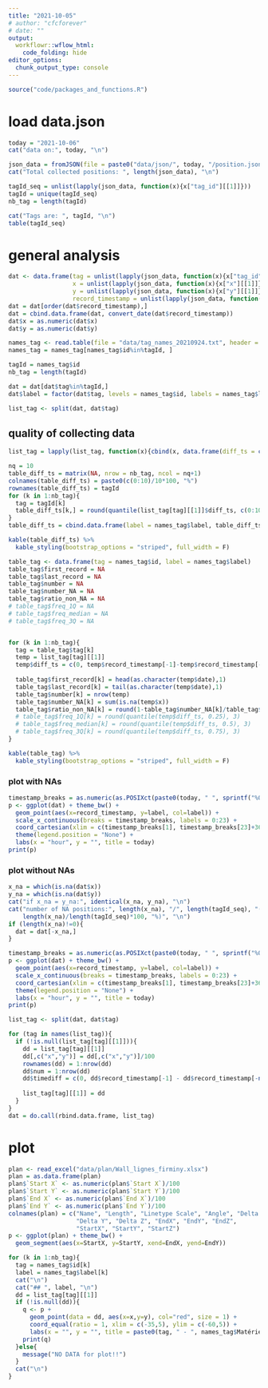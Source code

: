 ```yaml
---
title: "2021-10-05"
# author: "cfcforever"
# date: ""
output: 
  workflowr::wflow_html:
    code_folding: hide
editor_options:
  chunk_output_type: console
---
```


```r
source("code/packages_and_functions.R")
```


# load data.json
```r
today = "2021-10-06"
cat("data on:", today, "\n")

json_data = fromJSON(file = paste0("data/json/", today, "/position.json"))
cat("Total collected positions: ", length(json_data), "\n")

tagId_seq = unlist(lapply(json_data, function(x){x["tag_id"][[1]]}))
tagId = unique(tagId_seq)
nb_tag = length(tagId)

cat("Tags are: ", tagId, "\n")
table(tagId_seq)
```


# general analysis
```r
dat <- data.frame(tag = unlist(lapply(json_data, function(x){x["tag_id"][[1]]})),
                  x = unlist(lapply(json_data, function(x){x["x"][[1]]})),
                  y = unlist(lapply(json_data, function(x){x["y"][[1]]})),
                  record_timestamp = unlist(lapply(json_data, function(x){x["record_timestamp"][[1]]})))
dat = dat[order(dat$record_timestamp),]
dat = cbind.data.frame(dat, convert_date(dat$record_timestamp))
dat$x = as.numeric(dat$x)
dat$y = as.numeric(dat$y)

names_tag <- read.table(file = "data/tag_names_20210924.txt", header = T, sep = "\t")
names_tag = names_tag[names_tag$id%in%tagId, ]

tagId = names_tag$id
nb_tag = length(tagId)

dat = dat[dat$tag%in%tagId,]
dat$label = factor(dat$tag, levels = names_tag$id, labels = names_tag$label)

list_tag <- split(dat, dat$tag)
```


## quality of collecting data
```r
list_tag = lapply(list_tag, function(x){cbind(x, data.frame(diff_ts = c(0, x$record_timestamp[-1]-x$record_timestamp[-nrow(x)])))})

nq = 10
table_diff_ts = matrix(NA, nrow = nb_tag, ncol = nq+1)
colnames(table_diff_ts) = paste0(c(0:10)/10*100, "%")
rownames(table_diff_ts) = tagId
for (k in 1:nb_tag){
  tag = tagId[k]
  table_diff_ts[k,] = round(quantile(list_tag[tag][[1]]$diff_ts, c(0:10)/10), 3)
}
table_diff_ts = cbind.data.frame(label = names_tag$label, table_diff_ts)

kable(table_diff_ts) %>%
  kable_styling(bootstrap_options = "striped", full_width = F)
```



```r
table_tag <- data.frame(tag = names_tag$id, label = names_tag$label)
table_tag$first_record = NA
table_tag$last_record = NA
table_tag$number = NA
table_tag$number_NA = NA
table_tag$ratio_non_NA = NA
# table_tag$freq_1Q = NA
# table_tag$freq_median = NA
# table_tag$freq_3Q = NA


for (k in 1:nb_tag){
  tag = table_tag$tag[k]
  temp = list_tag[tag][[1]]
  temp$diff_ts = c(0, temp$record_timestamp[-1]-temp$record_timestamp[-nrow(temp)])
  
  table_tag$first_record[k] = head(as.character(temp$date),1)
  table_tag$last_record[k] = tail(as.character(temp$date),1)
  table_tag$number[k] = nrow(temp)
  table_tag$number_NA[k] = sum(is.na(temp$x))
  table_tag$ratio_non_NA[k] = round(1-table_tag$number_NA[k]/table_tag$number[k],2)
  # table_tag$freq_1Q[k] = round(quantile(temp$diff_ts, 0.25), 3)
  # table_tag$freq_median[k] = round(quantile(temp$diff_ts, 0.5), 3)
  # table_tag$freq_3Q[k] = round(quantile(temp$diff_ts, 0.75), 3)
}

kable(table_tag) %>%
  kable_styling(bootstrap_options = "striped", full_width = F)
```


### plot with NAs
```r
timestamp_breaks = as.numeric(as.POSIXct(paste0(today, " ", sprintf("%02d", 0:23), ":00:00 CEST"))) + 3600*6
p <- ggplot(dat) + theme_bw() + 
  geom_point(aes(x=record_timestamp, y=label, col=label)) +
  scale_x_continuous(breaks = timestamp_breaks, labels = 0:23) +
  coord_cartesian(xlim = c(timestamp_breaks[1], timestamp_breaks[23]+3600)) +
  theme(legend.position = "None") +
  labs(x = "hour", y = "", title = today)
print(p)
```


### plot without NAs
```r
x_na = which(is.na(dat$x))
y_na = which(is.na(dat$y))
cat("if x_na = y_na:", identical(x_na, y_na), "\n")
cat("number of NA positions:", length(x_na), "/", length(tagId_seq), "(=", 
    length(x_na)/length(tagId_seq)*100, "%)", "\n")
if (length(x_na)!=0){
  dat = dat[-x_na,]
}
```


```r
timestamp_breaks = as.numeric(as.POSIXct(paste0(today, " ", sprintf("%02d", 0:23), ":00:00 CEST"))) + 3600*6
p <- ggplot(dat) + theme_bw() + 
  geom_point(aes(x=record_timestamp, y=label, col=label)) +
  scale_x_continuous(breaks = timestamp_breaks, labels = 0:23) +
  coord_cartesian(xlim = c(timestamp_breaks[1], timestamp_breaks[23]+3600)) +
  theme(legend.position = "None") +
  labs(x = "hour", y = "", title = today)
print(p)
```


```r
list_tag <- split(dat, dat$tag)

for (tag in names(list_tag)){
  if (!is.null(list_tag[tag][[1]])){
    dd = list_tag[tag][[1]]
    dd[,c("x","y")] = dd[,c("x","y")]/100
    rownames(dd) = 1:nrow(dd)
    dd$num = 1:nrow(dd)
    dd$timediff = c(0, dd$record_timestamp[-1] - dd$record_timestamp[-nrow(dd)])
    
    list_tag[tag][[1]] = dd
  }
}
dat = do.call(rbind.data.frame, list_tag)
```


# plot {.tabset .tabset-pills}
```r
plan <- read_excel("data/plan/Wall_lignes_firminy.xlsx")
plan = as.data.frame(plan)
plan$`Start X` <- as.numeric(plan$`Start X`)/100
plan$`Start Y` <- as.numeric(plan$`Start Y`)/100
plan$`End X` <- as.numeric(plan$`End X`)/100
plan$`End Y` <- as.numeric(plan$`End Y`)/100
colnames(plan) = c("Name", "Length", "Linetype Scale", "Angle", "Delta X",
                   "Delta Y", "Delta Z", "EndX", "EndY", "EndZ", 
                   "StartX", "StartY", "StartZ")
p <- ggplot(plan) + theme_bw() + 
  geom_segment(aes(x=StartX, y=StartY, xend=EndX, yend=EndY))
```


```r
for (k in 1:nb_tag){
  tag = names_tag$id[k]
  label = names_tag$label[k]
  cat("\n")
  cat("## ", label, "\n")
  dd = list_tag[tag][[1]]
  if (!is.null(dd)){
    q <- p + 
      geom_point(data = dd, aes(x=x,y=y), col="red", size = 1) +
      coord_equal(ratio = 1, xlim = c(-35,5), ylim = c(-60,5)) + 
      labs(x = "", y = "", title = paste0(tag, " - ", names_tag$Matériel[names_tag$id==tag]))
    print(q) 
  }else{
    message("NO DATA for plot!!")
  }
  cat("\n")
}
```




